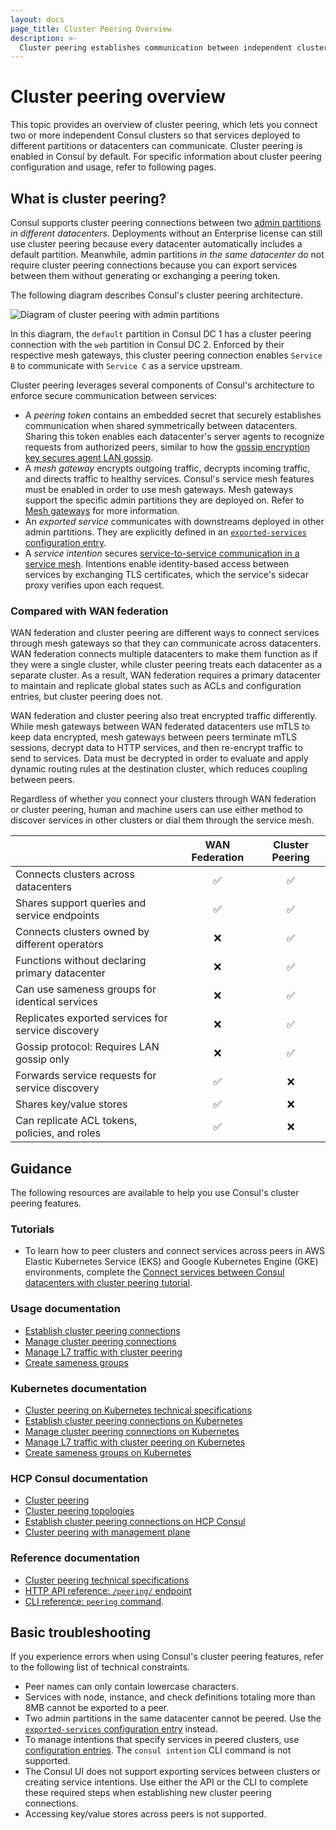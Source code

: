 ```yaml
---
layout: docs
page_title: Cluster Peering Overview
description: >-
  Cluster peering establishes communication between independent clusters in Consul, allowing services to interact across datacenters. Learn how cluster peering works, its differences with WAN federation for multi-datacenter deployments, and how to troubleshoot common issues.
---
```


# Cluster peering overview

This topic provides an overview of cluster peering, which lets you connect two or more independent Consul clusters so that services deployed to different partitions or datacenters can communicate.
Cluster peering is enabled in Consul by default. For specific information about cluster peering configuration and usage, refer to following pages.

## What is cluster peering?

Consul supports cluster peering connections between two [admin partitions](/consul/docs/enterprise/admin-partitions) _in different datacenters_. Deployments without an Enterprise license can still use cluster peering because every datacenter automatically includes a default partition. Meanwhile, admin partitions _in the same datacenter_ do not require cluster peering connections because you can export services between them without generating or exchanging a peering token.

The following diagram describes Consul's cluster peering architecture.

![Diagram of cluster peering with admin partitions](/img/cluster-peering-diagram.png)

In this diagram, the `default` partition in Consul DC 1 has a cluster peering connection with the `web` partition in Consul DC 2. Enforced by their respective mesh gateways, this cluster peering connection enables `Service B` to communicate with `Service C` as a service upstream.

Cluster peering leverages several components of Consul's architecture to enforce secure communication between services:

- A _peering token_ contains an embedded secret that securely establishes communication when shared symmetrically between datacenters. Sharing this token enables each datacenter's server agents to recognize requests from authorized peers, similar to how the [gossip encryption key secures agent LAN gossip](/consul/docs/security/encryption#gossip-encryption).
- A _mesh gateway_ encrypts outgoing traffic, decrypts incoming traffic, and directs traffic to healthy services. Consul's service mesh features must be enabled in order to use mesh gateways. Mesh gateways support the specific admin partitions they are deployed on. Refer to [Mesh gateways](/consul/docs/connect/gateways/mesh-gateway) for more information.
- An _exported service_ communicates with downstreams deployed in other admin partitions. They are explicitly defined in an [`exported-services` configuration entry](/consul/docs/connect/config-entries/exported-services).
- A _service intention_ secures [service-to-service communication in a service mesh](/consul/docs/connect/intentions). Intentions enable identity-based access between services by exchanging TLS certificates, which the service's sidecar proxy verifies upon each request.

### Compared with WAN federation

WAN federation and cluster peering are different ways to connect services through mesh gateways so that they can communicate across datacenters. WAN federation connects multiple datacenters to make them function as if they were a single cluster, while cluster peering treats each datacenter as a separate cluster. As a result, WAN federation requires a primary datacenter to maintain and replicate global states such as ACLs and configuration entries, but cluster peering does not.

WAN federation and cluster peering also treat encrypted traffic differently. While mesh gateways between WAN federated datacenters use mTLS to keep data encrypted, mesh gateways between peers terminate mTLS sessions, decrypt data to HTTP services, and then re-encrypt traffic to send to services. Data must be decrypted in order to evaluate and apply dynamic routing rules at the destination cluster, which reduces coupling between peers.

Regardless of whether you connect your clusters through WAN federation or cluster peering, human and machine users can use either method to discover services in other clusters or dial them through the service mesh.

|                                                    | WAN Federation | Cluster Peering |
| :------------------------------------------------- | :------------: | :-------------: |
| Connects clusters across datacenters               |    &#9989;     |    &#9989;      |
| Shares support queries and service endpoints       |    &#9989;     |    &#9989;      |
| Connects clusters owned by different operators     |    &#10060;    |    &#9989;      |
| Functions without declaring primary datacenter     |    &#10060;    |    &#9989;      |
| Can use sameness groups for identical services     |    &#10060;    |    &#9989;      |
| Replicates exported services for service discovery |    &#10060;    |    &#9989;      |
| Gossip protocol: Requires LAN gossip only          |    &#10060;    |    &#9989;      |
| Forwards service requests for service discovery    |    &#9989;     |    &#10060;     |
| Shares key/value stores                            |    &#9989;     |    &#10060;     |
| Can replicate ACL tokens, policies, and roles      |    &#9989;     |    &#10060;     |

## Guidance

The following resources are available to help you use Consul's cluster peering features.

### Tutorials

- To learn how to peer clusters and connect services across peers in AWS Elastic Kubernetes Service (EKS) and Google Kubernetes Engine (GKE) environments, complete the [Connect services between Consul datacenters with cluster peering tutorial](/consul/tutorials/developer-mesh/cluster-peering).

### Usage documentation

- [Establish cluster peering connections](/consul/docs/connect/cluster-peering/usage/establish-cluster-peering)
- [Manage cluster peering connections](/consul/docs/connect/cluster-peering/usage/manage-connections)
- [Manage L7 traffic with cluster peering](/consul/docs/connect/cluster-peering/usage/peering-traffic-management)
- [Create sameness groups](/consul/docs/connect/cluster-peering/usage/create-sameness-groups)

### Kubernetes documentation

- [Cluster peering on Kubernetes technical specifications](/consul/docs/k8s/connect/cluster-peering/tech-specs)
- [Establish cluster peering connections on Kubernetes](/consul/docs/k8s/connect/cluster-peering/usage/establish-peering)
- [Manage cluster peering connections on Kubernetes](/consul/docs/k8s/connect/cluster-peering/usage/manage-peering)
- [Manage L7 traffic with cluster peering on Kubernetes](/consul/docs/k8s/connect/cluster-peering/usage/l7-traffic)
- [Create sameness groups on Kubernetes](/consul/docs/k8s/connect/cluster-peering/usage/create-sameness-groups)

### HCP Consul documentation

- [Cluster peering](/hcp/docs/consul/usage/cluster-peering)
- [Cluster peering topologies](/hcp/docs/consul/usage/cluster-peering/topologies)
- [Establish cluster peering connections on HCP Consul](/hcp/docs/consul/usage/cluster-peering/create-connections)
- [Cluster peering with management plane](/hcp/docs/consul/usage/management-plane#cluster-peering)

### Reference documentation

- [Cluster peering technical specifications](/consul/docs/connect/cluster-peering/tech-specs)
- [HTTP API reference: `/peering/` endpoint](/consul/api-docs/peering)
- [CLI reference: `peering` command](/consul/commands/peering).

## Basic troubleshooting

If you experience errors when using Consul's cluster peering features, refer to the following list of technical constraints.

- Peer names can only contain lowercase characters.
- Services with node, instance, and check definitions totaling more than 8MB cannot be exported to a peer.
- Two admin partitions in the same datacenter cannot be peered. Use the [`exported-services` configuration entry](/consul/docs/connect/config-entries/exported-services#exporting-services-to-peered-clusters) instead.
- To manage intentions that specify services in peered clusters, use [configuration entries](/consul/docs/connect/config-entries/service-intentions). The `consul intention` CLI command is not supported.
- The Consul UI does not support exporting services between clusters or creating service intentions. Use either the API or the CLI to complete these required steps when establishing new cluster peering connections.
- Accessing key/value stores across peers is not supported.
